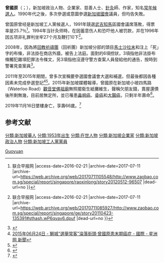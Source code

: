 {{expand|time=2016-02-21T16:32:20+00:00}}
{{Notability Unreferenced |time=2016-02-21T16:32:01+00:00}}
{{Infobox Officeholder
|name        = 曾國原
|image       = Zeng-Guoyuan-Toa-Payoh-HDB-Hub-19-August-2011.png
|image_size  = 200px
|birth_name  = 
|birth_date  = {{birth year|1953}}
|birth_place = [[File:Flag_of_Singapore_(1946–1952).svg|22px]] [[新加坡直轄殖民地|新加坡直轄殖民地]]
|death_date  ={{death date and age|2019|11|16|1953}}
|death_place = {{SGP}}
|other_names = 
|nationality =  {{SGP}}
|education   = 
|employer    = 
|term        =
|predecessor =
|successor   = 
|party       = {{WPS}}（－1991年）<br>[[無黨籍|無黨籍]]
| occupation    = 企業家、慈善人士、政治人物、[[針灸|針灸]]師、作家
| religion      = 
| spouse = 韓儀子（1956-）
| children = 2
| website       = 
| footnotes     =  
}}

'''曾國原'''（{{lang-en|Zeng Guo Yuan}}；{{bd|1953年||2019年|11月16日|catIdx=Zeng}}），新加坡政治人物、企業家、慈善人士、[[針灸|針灸]]師、作家，知名[[常年候選人|常年候選人]]。1990年代之後，多次參選或意圖參選[[新加坡國會|新加坡國會]]議員，但均告失敗。

曾国原曾经是新加坡工人黨候選人，1991年競選[[武吉知馬|武吉知馬]]區國會議席落敗，得票率是25.7％<ref>{{Cite web |url=http://www.zaobao.com.sg/special/report/singapore/raoxinlong/story20120512-96507 |title=曾国原或有意参选 {{!}} 联合早报网 |access-date=2016-02-21 |archive-date=2017-07-11 |archive-url=https://web.archive.org/web/20170711105548/http://www.zaobao.com.sg/special/report/singapore/raoxinlong/story20120512-96507 |dead-url=no }}</ref>。1994年当针灸师時，在因蓄意伤人和恐吓他人被罚款，并在1996年因五项非礼罪判坐牢27个月及鞭打10下<ref>{{Cite web |url=http://www.zaobao.com.sg/special/report/singapore/ge/story20110423-135391#sthash.wP6qyav6.dpuf |title=表示有意到蒙巴登参选 曾国原：是否符合资格待当局查证 {{!}} 联合早报网 |access-date=2016-02-21 |archive-date=2017-07-11 |archive-url=https://web.archive.org/web/20170711085927/http://www.zaobao.com.sg/special/report/singapore/ge/story20110423-135391#sthash.wP6qyav6.dpuf |dead-url=no }}</ref>。

2008年，因為將[[回教祈禱團|回教祈禱團]]（回祈團）新加坡分部的頭目[[馬士沙拉末|馬士沙拉末]]和注上「死」字的布條，非法掛在商店外牆，被告上法庭。面對的6項控狀，3項指他非法掛布條觸犯雜項犯罪法令條文，另3項指他沒遵守警方查案人員發給他的通告，按時到警署見查案員<ref>{{Cite web |url=http://news.sina.com/int/sinchewdaily/105-000-102-101/2009-07-16/08304001461.html |title=新加坡‧印有“逃馬”照片及“死”字‧非法掛布條中年被控_新聞頁_北美新浪網 |access-date=2016-02-21 |archive-date=2017-01-12 |archive-url=https://web.archive.org/web/20170112080620/http://news.sina.com/int/sinchewdaily/105-000-102-101/2009-07-16/08304001461.html |dead-url=no }}</ref>。 

2011年至2015年期間，曾多次宣稱要參選國會議會大選和補選，但最後都因各種因素未完成參選登記<ref>[http://news.sinchew.com.my/node/430632?tid=2 2015年06月24日 - 獅城“選舉常客”淪落街頭‧曾國原患末期癌症 - 國際 - 星洲网 新聞]{{Dead link|date=2019年11月 |bot=InternetArchiveBot |fix-attempted=yes }}</ref><ref>{{Cite web |url=http://news.sinchew.com.my/node/441516 |title=2015年09月02日 - “選舉常客”延續慣例‧曾國原第三度退選 - 國際 - 星洲网 新聞 |access-date=2016年2月21日 |archive-url=https://web.archive.org/web/20160105183036/http://news.sinchew.com.my/node/441516 |archive-date=2016年1月5日 |dead-url=yes }}</ref>。2015年新加坡媒體報導，曾國原在新加坡小坡四馬路（Waterloo Road）[[觀音堂佛祖廟|觀音堂佛祖廟]]無照擺衛生紙攤維生，聲稱欠朋友錢，賣屋還債後所剩無幾，目前居無定所，並已罹患[[鼻咽癌|鼻咽癌]]、[[骨癌|骨癌]]和[[大腸癌|大腸癌]]，只剩半年壽命<ref>{{Cite web |url=http://www.guangming.com.my/node/257330?tid=3 |title=2015年06月25日 - 患3癌剩半年命無家歸‧選舉常客廟前賣紙巾 - 要聞 - 光明日報 |access-date=2016年2月21日 |archive-date=2017年8月17日 |archive-url=https://web.archive.org/web/20170817163358/http://www.guangming.com.my/node/257330?tid=3 |dead-url=no }}</ref>。

2019年11月16日墜樓身亡，享壽66歲。<ref>{{cite web|url=https://www.zaobao.com.sg/news/singapore/story20191118-1006113|title=“选举常客”曾国原坠楼身亡|accessdate=2019-11-18|date=2019-11-18|publisher=聯合早報|archive-date=2019-11-18|archive-url=https://web.archive.org/web/20191118020904/https://www.zaobao.com.sg/news/singapore/story20191118-1006113|dead-url=no}}</ref>

== 参考文献 ==
{{Reflist}}
[[分類:新加坡華人|分類:新加坡華人]]
[[分類:1953年出生|分類:1953年出生]]
[[分類:在世人物|分類:在世人物]]
[[分類:新加坡企業家|分類:新加坡企業家]]
[[分類:新加坡政治人物|分類:新加坡政治人物]]
[[分類:新加坡工人黨黨員|分類:新加坡工人黨黨員]]
[[Category:曾姓|Guoyuan]]